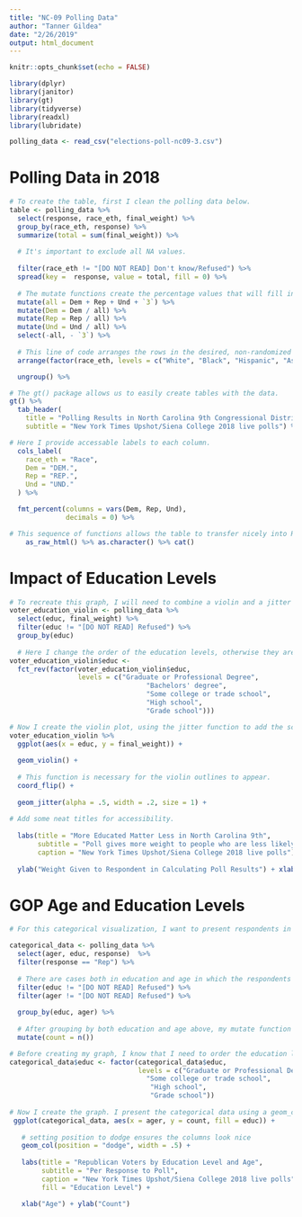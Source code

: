 ```yaml
---
title: "NC-09 Polling Data"
author: "Tanner Gildea"
date: "2/26/2019"
output: html_document
---
```

```r
knitr::opts_chunk$set(echo = FALSE)

library(dplyr)
library(janitor)
library(gt)
library(tidyverse)
library(readxl)
library(lubridate)

polling_data <- read_csv("elections-poll-nc09-3.csv")
```

# Polling Data in 2018

``` r

# To create the table, first I clean the polling data below.
table <- polling_data %>%
  select(response, race_eth, final_weight) %>%
  group_by(race_eth, response) %>%
  summarize(total = sum(final_weight)) %>%
  
  # It's important to exclude all NA values.
  
  filter(race_eth != "[DO NOT READ] Don't know/Refused") %>%
  spread(key =  response, value = total, fill = 0) %>%
  
  # The mutate functions create the percentage values that will fill in the table later.
  mutate(all = Dem + Rep + Und + `3`) %>%
  mutate(Dem = Dem / all) %>%
  mutate(Rep = Rep / all) %>%
  mutate(Und = Und / all) %>%
  select(-all, - `3`) %>%
  
  # This line of code arranges the rows in the desired, non-randomized order.
  arrange(factor(race_eth, levels = c("White", "Black", "Hispanic", "Asian", "Other"))) %>% 

  ungroup() %>%

# The gt() package allows us to easily create tables with the data.
gt() %>%
  tab_header(
    title = "Polling Results in North Carolina 9th Congressional District",
    subtitle = "New York Times Upshot/Siena College 2018 live polls") %>%

# Here I provide accessable labels to each column.
  cols_label(
    race_eth = "Race",
    Dem = "DEM.",
    Rep = "REP.",
    Und = "UND."
  ) %>%

  fmt_percent(columns = vars(Dem, Rep, Und),
              decimals = 0) %>% 

# This sequence of functions allows the table to transfer nicely into RMarkdown.
    as_raw_html() %>% as.character() %>% cat()

```

# Impact of Education Levels


```r
# To recreate this graph, I will need to combine a violin and a jitter function. First, I isolate the education and weight values and remove the NA values. 
voter_education_violin <- polling_data %>% 
  select(educ, final_weight) %>% 
  filter(educ != "[DO NOT READ] Refused") %>% 
  group_by(educ)
  
  # Here I change the order of the education levels, otherwise they are random.
voter_education_violin$educ <- 
  fct_rev(factor(voter_education_violin$educ, 
                 levels = c("Graduate or Professional Degree", 
                                  "Bachelors' degree", 
                                  "Some college or trade school", 
                                  "High school", 
                                  "Grade school")))

# Now I create the violin plot, using the jitter function to add the scattered points.
voter_education_violin %>% 
  ggplot(aes(x = educ, y = final_weight)) + 
  
  geom_violin() + 
  
  # This function is necessary for the violin outlines to appear.
  coord_flip() +
  
  geom_jitter(alpha = .5, width = .2, size = 1) + 
  
# Add some neat titles for accessibility.
  
  labs(title = "More Educated Matter Less in North Carolina 9th", 
       subtitle = "Poll gives more weight to people who are less likely to participate in polls",
       caption = "New York Times Upshot/Siena College 2018 live polls") +
  
  ylab("Weight Given to Respondent in Calculating Poll Results") + xlab(NULL)

```



# GOP Age and Education Levels

```r

# For this categorical visualization, I want to present respondents in support of Republicans based on both their education levels and age. To do so, I first need to manipulate the polling data below:

categorical_data <- polling_data %>% 
  select(ager, educ, response)  %>% 
  filter(response == "Rep") %>% 
  
  # There are cases both in education and age in which the respondents did not answer, so I need to remove these.
  filter(educ != "[DO NOT READ] Refused") %>% 
  filter(ager != "[DO NOT READ] Refused") %>% 
  
  group_by(educ, ager) %>% 
  
  # After grouping by both education and age above, my mutate function counts the total number of respondents. I will need this for my graph's y-axis.
  mutate(count = n())

# Before creating my graph, I know that I need to order the education levels. I decided to order them with highest level of education to lowest.
categorical_data$educ <- factor(categorical_data$educ, 
                                levels = c("Graduate or Professional Degree",                                    "Bachelors' degree", 
                                  "Some college or trade school", 
                                   "High school", 
                                   "Grade school"))
  
# Now I create the graph. I present the categorical data using a geom_column function, with age on the x-axis and education as fill.
 ggplot(categorical_data, aes(x = ager, y = count, fill = educ)) + 
    
   # setting position to dodge ensures the columns look nice
   geom_col(position = "dodge", width = .5) +
 
   labs(title = "Republican Voters by Education Level and Age",
        subtitle = "Per Response to Poll",
        caption = "New York Times Upshot/Siena College 2018 live polls",
        fill = "Education Level") +

   xlab("Age") + ylab("Count") 
```
